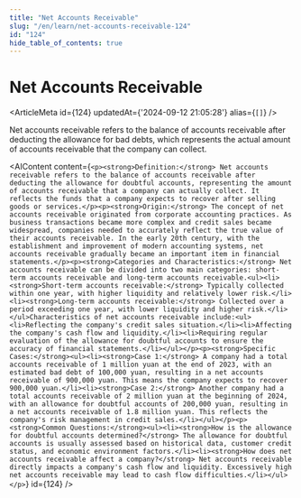 ```yaml
---
title: "Net Accounts Receivable"
slug: "/en/learn/net-accounts-receivable-124"
id: "124"
hide_table_of_contents: true
---
```



# Net Accounts Receivable

<ArticleMeta id={124} updatedAt={'2024-09-12 21:05:28'} alias={`[]`} />
<div className='border-solid border-b border-t-0 my-4 border-[var(--ifm-color-gray-300)]' />

Net accounts receivable refers to the balance of accounts receivable after deducting the allowance for bad debts, which represents the actual amount of accounts receivable that the company can collect.

<AIContent content={`<p><strong>Definition:</strong> Net accounts receivable refers to the balance of accounts receivable after deducting the allowance for doubtful accounts, representing the amount of accounts receivable that a company can actually collect. It reflects the funds that a company expects to recover after selling goods or services.</p><p><strong>Origin:</strong> The concept of net accounts receivable originated from corporate accounting practices. As business transactions became more complex and credit sales became widespread, companies needed to accurately reflect the true value of their accounts receivable. In the early 20th century, with the establishment and improvement of modern accounting systems, net accounts receivable gradually became an important item in financial statements.</p><p><strong>Categories and Characteristics:</strong> Net accounts receivable can be divided into two main categories: short-term accounts receivable and long-term accounts receivable.<ul><li><strong>Short-term accounts receivable:</strong> Typically collected within one year, with higher liquidity and relatively lower risk.</li><li><strong>Long-term accounts receivable:</strong> Collected over a period exceeding one year, with lower liquidity and higher risk.</li></ul>Characteristics of net accounts receivable include:<ul><li>Reflecting the company's credit sales situation.</li><li>Affecting the company's cash flow and liquidity.</li><li>Requiring regular evaluation of the allowance for doubtful accounts to ensure the accuracy of financial statements.</li></ul></p><p><strong>Specific Cases:</strong><ul><li><strong>Case 1:</strong> A company had a total accounts receivable of 1 million yuan at the end of 2023, with an estimated bad debt of 100,000 yuan, resulting in a net accounts receivable of 900,000 yuan. This means the company expects to recover 900,000 yuan.</li><li><strong>Case 2:</strong> Another company had a total accounts receivable of 2 million yuan at the beginning of 2024, with an allowance for doubtful accounts of 200,000 yuan, resulting in a net accounts receivable of 1.8 million yuan. This reflects the company's risk management in credit sales.</li></ul></p><p><strong>Common Questions:</strong><ul><li><strong>How is the allowance for doubtful accounts determined?</strong> The allowance for doubtful accounts is usually assessed based on historical data, customer credit status, and economic environment factors.</li><li><strong>How does net accounts receivable affect a company?</strong> Net accounts receivable directly impacts a company's cash flow and liquidity. Excessively high net accounts receivable may lead to cash flow difficulties.</li></ul></p>`} id={124} />
